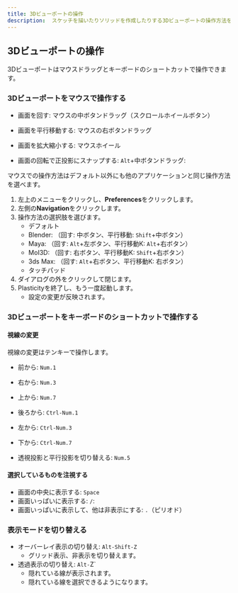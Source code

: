 ```yaml
---
title: 3Dビューポートの操作
description:  スケッチを描いたりソリッドを作成したりする3Dビューポートの操作方法を説明します。
---
```



## 3Dビューポートの操作

3Dビューポートはマウスドラッグとキーボードのショートカットで操作できます。

### 3Dビューポートをマウスで操作する

- 画面を回す:  マウスの中ボタンドラッグ（スクロールホイールボタン）
- 画面を平行移動する:  マウスの右ボタンドラッグ
- 画面を拡大縮小する:  マウスホイール

- 画面の回転で正投影にスナップする: `Alt`+中ボタンドラッグ:


マウスでの操作方法はデフォルト以外にも他のアプリケーションと同じ操作方法を選べます。

1. 左上のメニューをクリックし、**Preferences**をクリックします。
2. 左側の**Navigation**をクリックします。
3. 操作方法の選択肢を選びます。
   - デフォルト
   - Blender: （回す: 中ボタン、平行移動: `Shift`+中ボタン）
   - Maya: （回す: `Alt`+左ボタン、平行移動K: `Alt`+右ボタン）
   - MoI3D: （回す: 右ボタン、平行移動K: `Shift`+右ボタン）
   - 3ds Max: （回す: `Alt`+右ボタン、平行移動K: 右ボタン）
   - タッチパッド
4. ダイアログの外をクリックして閉じます。
5. Plasticityを終了し、もう一度起動します。
   - 設定の変更が反映されます。

### 3Dビューポートをキーボードのショートカットで操作する

#### 視線の変更

視線の変更はテンキーで操作します。

- 前から: `Num.1`
- 右から: `Num.3`
- 上から: `Num.7`
- 後ろから: `Ctrl-Num.1`
- 左から: `Ctrl-Num.3`
- 下から: `Ctrl-Num.7`

- 透視投影と平行投影を切り替える: `Num.5`

#### 選択しているものを注視する

- 画面の中央に表示する: `Space`
- 画面いっぱいに表示する: `/`: 
- 画面いっぱいに表示して、他は非表示にする: `.`（ピリオド）

### 表示モードを切り替える

- オーバーレイ表示の切り替え: `Alt-Shift-Z`
  - グリッド表示、非表示を切り替えます。
- 透過表示の切り替え: `Alt-`Z`
  - 隠れている線が表示されます。
  - 隠れている線を選択できるようになります。
